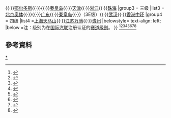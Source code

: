 {{Navbox
|name = 中国赛车场
|title = 中国赛车场
|group1 = 一级
|list1 = [[上汽国际赛车场|上海]]{{efn-lr|1=一級賽道認可已在2020年3月21日到期。}}
|group2 = 二级
|list2 =[[東望洋跑道|澳门东望洋]]（2R级）{{·}}{{tsl|en|Chengdu Goldenport Circuit|成都国际赛车场|成都}}{{efn-lr|1=二級賽道認可已在2020年12月12日到期。}}{{·}}[[鄂尔多斯国际赛车场|鄂尔多斯]]{{·}}{{tsl|en|Ningbo International Circuit|宁波国际赛车场|宁波}}{{efn-lr|1=二級賽道認可已在2020年8月2日到期。}}{{·}}[[秦皇岛​国际赛车场|秦皇岛]]{{·}}[[天津V1汽车世界国际赛车场|天津]]{{·}}[[浙江国际赛车场|浙江]]{{efn-lr|1=二級賽道認可已在2020年5月30日到期。}}{{·}}[[珠海国际赛车场|珠海]]
|group3 = 三级
|list3 = [[北京奥林匹克公园赛道|北京奥体]]{{efn-lr|1=三級賽道認可已在2017年9月12日到期。}}{{·}}{{tsl|en|Goldenport Park Circuit|北京金港赛车场|北京金港}}{{·}}[[广东国际赛车场|广东]]{{·}}[[秦皇岛首钢赛车谷|秦皇岛]]{{·}}{{tsl|en|Haitang Bay Circuit|三亚海棠湾赛车场|三亚海棠湾}}（3E级）{{·}}[[武汉体育中心街道赛车场|武汉]]{{efn-lr|1=三級賽道認可已在2019年10月12日到期。}}{{·}}[[香港中环海滨赛道|香港中环]]
|group4 = 四级
|list4 =[[上海天马山赛车场|上海天马山]]{{·}}[[江苏万驰国际赛车场|江苏万驰]]{{·}}[[贵州骏驰国际赛车场|贵州]]
|belowstyle= text-align: left;
|below =注：级别为在[[国际汽车联合会|国际汽联]]注册认证的[[國際汽聯等級的賽道列表|赛道级别]]。
{{notelist-lr}}
}}<noinclude>
<ref>{{cite news|url=https://www.fia.com/file/62695/download?token=rRB9F55I|title=List of FIA licensed circuits (2017)|publisher=Federation Internationale de l'Automobile|access-date=17 April 2018}}</ref><ref>{{cite news|url=https://www.fia.com/file/65190/download?token=ZxdpNYFS|title=List of FIA licensed circuits (2018)|publisher=Federation Internationale de l'Automobile|access-date=17 April 2018}}</ref><ref name="2018Circuits">{{cite news|url=https://www.fia.com/file/66842/download?token=T4qzxXDY|title=List of FIA licensed circuits (2018 update)|publisher=Federation Internationale de l'Automobile|access-date=25 April 2018}}</ref><ref>{{cite news|url=https://www.fia.com/file/70006/download?token=hDk9-FSg|title=List of FIA licensed circuits (2018 update 2)|publisher=Federation Internationale de l'Automobile|access-date=9 November 2018}}</ref><ref name="2019Circuits">{{cite news|url=https://www.fia.com/file/102290/download|title=List of FIA licensed circuits (2019)|publisher=Federation Internationale de l'Automobile|date=14 October 2019}}</ref><ref name="2020MarchCircuits">{{cite news|url=https://www.fia.com/sites/default/files/circuits_fia20200302.pdf|title=List of FIA licensed circuits (March 2020)|publisher=Federation Internationale de l'Automobile|date=2 March 2020}}</ref><ref name="2020JuneCircuits">{{cite news|url=https://www.fia.com/sites/default/files/circuits_fia20200629.pdf|title=List of FIA licensed circuits (June 2020)|publisher=Federation Internationale de l'Automobile|date=29 June 2020}}</ref><ref name="2020DecemberCircuits">{{cite news|url=https://www.fia.com/sites/default/files/list_of_fia_licenced_circuits_0.pdf|title=List of FIA licensed circuits (December 2020)|publisher=Federation Internationale de l'Automobile|date=15 December 2020}}</ref>

==參考資料==
{{reflist}}

[[Category:中国赛车场|*]]</noinclude>